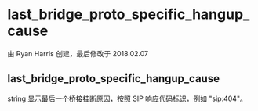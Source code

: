 # last_bridge_proto_specific_hangup_cause

由 Ryan Harris 创建，最后修改于 2018.02.07

## last_bridge_proto_specific_hangup_cause

string 显示最后一个桥接挂断原因，按照 SIP 响应代码标识，例如 "sip:404"。